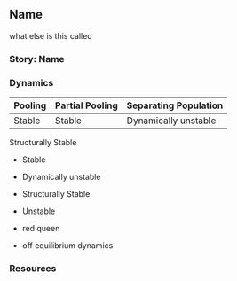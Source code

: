 
## Name <!-- Population Dynamics -->

what else is this called

::: {.callout-note}
### Story: Name <!-- Population Dynamics -->
:::


### Dynamics 


|Pooling| Partial Pooling| Separating Population|
|---|---|---|
|Stable| Stable| Dynamically unstable|


Structurally Stable

- Stable
- Dynamically unstable
- Structurally Stable
- Unstable

- red queen 
- off equilibrium dynamics


### Resources
